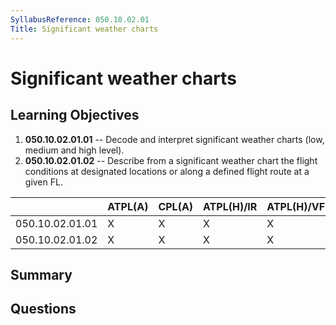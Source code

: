 ```yaml
---
SyllabusReference: 050.10.02.01
Title: Significant weather charts
---
```


# Significant weather charts

## Learning Objectives

1.  **050.10.02.01.01** -- Decode and interpret significant weather charts (low,
    medium and high level).
2.  **050.10.02.01.02** -- Describe from a significant weather chart the flight
    conditions at designated locations or along a defined flight route at a given
    FL.

|                 | ATPL(A) | CPL(A) | ATPL(H)/IR | ATPL(H)/VFR | CPL(H) | IR | CBIR(A) |
| --------------- | ------- | ------ | ---------- | ----------- | ------ | -- | ------- |
| 050.10.02.01.01 | X       | X      | X          | X           | X      | X  | X       |
| 050.10.02.01.02 | X       | X      | X          | X           | X      | X  | X       |

## Summary

## Questions
